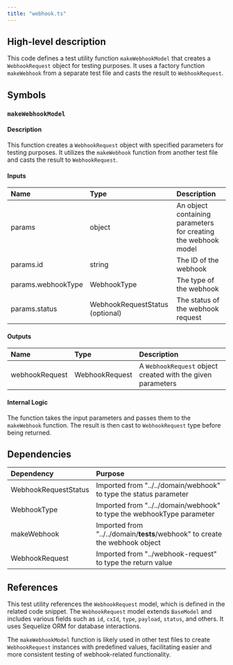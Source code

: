 ```yaml
---
title: "webhook.ts"
---
```


## High-level description
This code defines a test utility function `makeWebhookModel` that creates a `WebhookRequest` object for testing purposes. It uses a factory function `makeWebhook` from a separate test file and casts the result to `WebhookRequest`.

## Symbols

### `makeWebhookModel`
#### Description
This function creates a `WebhookRequest` object with specified parameters for testing purposes. It utilizes the `makeWebhook` function from another test file and casts the result to `WebhookRequest`.

#### Inputs
| Name | Type | Description |
|:-----|:-----|:------------|
| params | object | An object containing parameters for creating the webhook model |
| params.id | string | The ID of the webhook |
| params.webhookType | WebhookType | The type of the webhook |
| params.status | WebhookRequestStatus (optional) | The status of the webhook request |

#### Outputs
| Name | Type | Description |
|:-----|:-----|:------------|
| webhookRequest | WebhookRequest | A `WebhookRequest` object created with the given parameters |

#### Internal Logic
The function takes the input parameters and passes them to the `makeWebhook` function. The result is then cast to `WebhookRequest` type before being returned.

## Dependencies
| Dependency | Purpose |
|:-----------|:--------|
| WebhookRequestStatus | Imported from "../../domain/webhook" to type the status parameter |
| WebhookType | Imported from "../../domain/webhook" to type the webhookType parameter |
| makeWebhook | Imported from "../../domain/__tests__/webhook" to create the webhook object |
| WebhookRequest | Imported from "../webhook-request" to type the return value |

## References
This test utility references the `WebhookRequest` model, which is defined in the related code snippet. The `WebhookRequest` model extends `BaseModel` and includes various fields such as `id`, `cxId`, `type`, `payload`, `status`, and others. It uses Sequelize ORM for database interactions.

The `makeWebhookModel` function is likely used in other test files to create `WebhookRequest` instances with predefined values, facilitating easier and more consistent testing of webhook-related functionality.